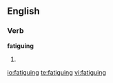 
==English==

===Verb===
'''fatiguing'''

# {{present participle of|[[fatigue]]}}

[[io:fatiguing]]
[[te:fatiguing]]
[[vi:fatiguing]]